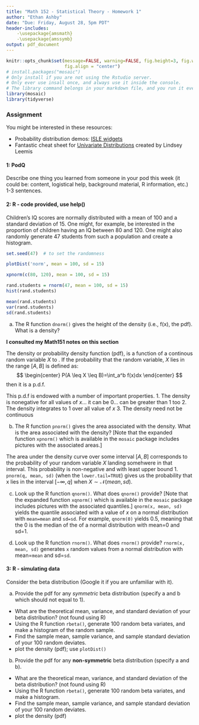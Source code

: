 ```yaml
---
title: "Math 152 - Statistical Theory - Homework 1"
author: "Ethan Ashby"
date: "Due: Friday, August 28, 5pm PDT"
header-includes:
    -\usepackage{amsmath}
    -\usepackage{amssymb}
output: pdf_document
---
```



```r
knitr::opts_chunk$set(message=FALSE, warning=FALSE, fig.height=3, fig.width=5, 
                      fig.align = "center")
# install.packages("mosaic")
# Only install if you are not using the Rstudio server.
# Only ever use insall once, and always use it inside the console.  
# The library command belongs in your markdown file, and you run it every time.
library(mosaic)
library(tidyverse)
```

### Assignment

You might be interested in these resources:

* Probability distribution demos: [ISLE widgets](http://www.stat.cmu.edu/isle/widgets.html)  
* Fantastic cheat sheet for [Univariate Distributions](http://www.math.wm.edu/~leemis/chart/UDR/UDR.html) created by Lindsey Leemis

#### 1:  PodQ
Describe one thing you learned from someone in your pod this week (it could be: content, logistical help, background material, R information, etc.)  1-3 sentences.

#### 2: R - code provided, use help()

Children's IQ scores are normally distributed with a mean of 100 and a standard deviation of 15. One might, for example, be interested in the proportion of children having an IQ between 80 and 120.  One might also randomly generate 47 students from such a population and create a histogram.

```r
set.seed(47)  # to set the randomness

plotDist('norm', mean = 100, sd = 15)

xpnorm(c(80, 120), mean = 100, sd = 15)

rand.students = rnorm(47, mean = 100, sd = 15)
hist(rand.students)

mean(rand.students)
var(rand.students)
sd(rand.students)

```  

a. The R function `dnorm()` gives the height of the density (i.e., f(x), the pdf).  What is a density?  

**I consulted my Math151 notes on this section**

The density or probability density function (pdf), is a function of a continous random variable $X$ to $\newcommand{\R}{\mathbb{R}}$. If the probability that the random variable, $X$ lies in the range $[A,B]$ is defined as:
$$
\begin{center}
P(A \leq X \leq B)=\int_a^b f(x)dx
\end{center}
$$
then it is a p.d.f.

This p.d.f is endowed with a number of important properties. 
1. The density is nonegative for all values of $x$... it can be 0... can be greater than 1 too
2. The density integrates to 1 over all value of $x$
3. The density need not be continuous

b. The R function `pnorm()` gives the area associated with the density.  What is the area associated with the density?  [Note that the expanded function `xpnorm()` which is available in the `mosaic` package includes pictures with the associated areas.]

The area under the density curve over some interval $[A,B]$ corresponds to the probability of your random variable $X$ landing somehwere in that interval. This probability is non-negative and with least upper bound 1. `pnorm(q, mean, sd)` (when the `lower.tail=TRUE`) gives us the probability that x lies in the interval $[-\infty, q]$ when $X \sim \mathcal{N}(mean,sd)$.

c. Look up the R function `qnorm()`.  What does `qnorm()` provide?  [Note that the expanded function `xqnorm()` which is available in the `mosaic` package includes pictures with the associated quantiles.]
`qnorm(x, mean, sd)` yields the quantile associated with a value of $x$ on a normal distribution with `mean=mean` and `sd=sd`. For example, `qnorm(0)` yields 0.5, meaning that the 0 is the median of the of a normal distribution with mean=0 and sd=1. 

d. Look up the R function `rnorm()`.  What does `rnorm()` provide? 
`rnorm(x, mean, sd)` generates `x` random values from a normal distribution with mean=`mean` and sd=`sd`.


#### 3: R - simulating data

Consider the beta distribution (Google it if you are unfamiliar with it).  

a.  Provide the pdf for any *symmetric* beta distribution (specify a and b which should not equal to 1).
* What are the theoretical mean, variance, and standard deviation of your beta distribution? (not found using R)
* Using the R function `rbeta()`, generate 100 random beta variates, and make a histogram of the random sample. 
* Find the sample mean, sample variance, and sample standard deviation of your 100 random deviates.
* plot the density (pdf); use `plotDist()`
    

b. Provide the pdf for any **non-symmetric** beta distribution (specify a and b).    

* What are the theoretical mean, variance, and standard deviation of the beta distribution?  (not found using R)
* Using the R function `rbeta()`, generate 100 random beta variates, and make a histogram.
* Find the sample mean, sample variance, and sample standard deviation of your 100 random deviates.
* plot the density (pdf)
